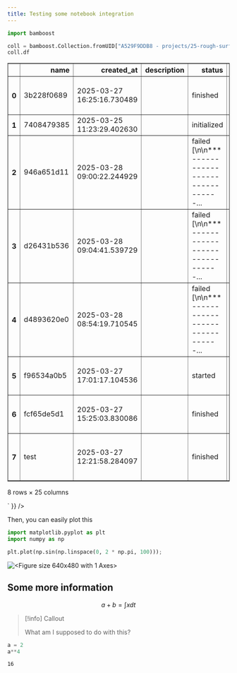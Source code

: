 ```yaml
---
title: Testing some notebook integration
---
```


```python 
import bamboost

coll = bamboost.Collection.fromUID["A529F9DDB8 - projects/25-rough-surface/data"]
coll.df
```

<div className="nboutput">
<div className="nboutput-html" dangerouslySetInnerHTML={{ __html: `<div>
<style scoped>
    .dataframe tbody tr th:only-of-type {
        vertical-align: middle;
    }

    .dataframe tbody tr th {
        vertical-align: top;
    }

    .dataframe thead th {
        text-align: right;
    }
</style>
<table border="1" class="dataframe">
  <thead>
    <tr style="text-align: right;">
      <th></th>
      <th>name</th>
      <th>created_at</th>
      <th>description</th>
      <th>status</th>
      <th>submitted</th>
      <th>E</th>
      <th>T</th>
      <th>bottom_curve</th>
      <th>dt</th>
      <th>eps</th>
      <th>...</th>
      <th>nu</th>
      <th>quadrature_degree</th>
      <th>residual_factor</th>
      <th>rho</th>
      <th>rho_inf</th>
      <th>rigid_v</th>
      <th>time_step_factor</th>
      <th>top_curve</th>
      <th>used_dt</th>
      <th>write_every</th>
    </tr>
  </thead>
  <tbody>
    <tr>
      <th>0</th>
      <td>3b228f0689</td>
      <td>2025-03-27 16:25:16.730489</td>
      <td></td>
      <td>finished</td>
      <td>True</td>
      <td>40.0</td>
      <td>1.0</td>
      <td>{'amp': 0.1, 'end': 2.6, 'frequency': 1, 'star...</td>
      <td>1.0</td>
      <td>0.05</td>
      <td>...</td>
      <td>0.3</td>
      <td>4.0</td>
      <td>0.001</td>
      <td>0.2</td>
      <td>0.98</td>
      <td>[1.0, 0.0]</td>
      <td>5.0</td>
      <td>{'amp': 0.1, 'end': 3.2, 'frequency': 2, 'star...</td>
      <td>0.004775</td>
      <td>5.0</td>
    </tr>
    <tr>
      <th>1</th>
      <td>7408479385</td>
      <td>2025-03-25 11:23:29.402630</td>
      <td></td>
      <td>initialized</td>
      <td>False</td>
      <td>NaN</td>
      <td>NaN</td>
      <td>NaN</td>
      <td>NaN</td>
      <td>NaN</td>
      <td>...</td>
      <td>NaN</td>
      <td>NaN</td>
      <td>NaN</td>
      <td>NaN</td>
      <td>NaN</td>
      <td>NaN</td>
      <td>NaN</td>
      <td>NaN</td>
      <td>NaN</td>
      <td>NaN</td>
    </tr>
    <tr>
      <th>2</th>
      <td>946a651d11</td>
      <td>2025-03-28 09:00:22.244929</td>
      <td></td>
      <td>failed [\n\n*** ------------------------------...</td>
      <td>True</td>
      <td>40.0</td>
      <td>1.0</td>
      <td>{'amp': 0.25, 'end': 2.6, 'frequency': 1, 'sta...</td>
      <td>1.0</td>
      <td>0.05</td>
      <td>...</td>
      <td>0.3</td>
      <td>4.0</td>
      <td>0.001</td>
      <td>0.2</td>
      <td>0.98</td>
      <td>[1.75, 0.0]</td>
      <td>10.0</td>
      <td>{'amp': 0.5, 'end': 3.2, 'frequency': 2, 'star...</td>
      <td>0.009550</td>
      <td>5.0</td>
    </tr>
    <tr>
      <th>3</th>
      <td>d26431b536</td>
      <td>2025-03-28 09:04:41.539729</td>
      <td></td>
      <td>failed [\n\n*** ------------------------------...</td>
      <td>True</td>
      <td>40.0</td>
      <td>1.0</td>
      <td>{'amp': 0.125, 'end': 2.6, 'frequency': 1, 'st...</td>
      <td>1.0</td>
      <td>0.05</td>
      <td>...</td>
      <td>0.3</td>
      <td>4.0</td>
      <td>0.001</td>
      <td>0.2</td>
      <td>0.98</td>
      <td>[1.75, 0.0]</td>
      <td>10.0</td>
      <td>{'amp': 0.5, 'end': 3.2, 'frequency': 2, 'star...</td>
      <td>0.009550</td>
      <td>5.0</td>
    </tr>
    <tr>
      <th>4</th>
      <td>d4893620e0</td>
      <td>2025-03-28 08:54:19.710545</td>
      <td></td>
      <td>failed [\n\n*** ------------------------------...</td>
      <td>True</td>
      <td>40.0</td>
      <td>1.0</td>
      <td>{'amp': 0.25, 'end': 2.6, 'frequency': 1, 'sta...</td>
      <td>1.0</td>
      <td>0.05</td>
      <td>...</td>
      <td>0.3</td>
      <td>4.0</td>
      <td>0.001</td>
      <td>0.2</td>
      <td>0.98</td>
      <td>[1.75, 0.0]</td>
      <td>10.0</td>
      <td>{'amp': 0.5, 'end': 3.2, 'frequency': 2, 'star...</td>
      <td>0.009550</td>
      <td>5.0</td>
    </tr>
    <tr>
      <th>5</th>
      <td>f96534a0b5</td>
      <td>2025-03-27 17:01:17.104536</td>
      <td></td>
      <td>started</td>
      <td>False</td>
      <td>40.0</td>
      <td>1.0</td>
      <td>{'amp': 0.1, 'end': 2.6, 'frequency': 1, 'star...</td>
      <td>1.0</td>
      <td>0.05</td>
      <td>...</td>
      <td>0.3</td>
      <td>4.0</td>
      <td>0.001</td>
      <td>0.2</td>
      <td>0.98</td>
      <td>[1.75, 0.0]</td>
      <td>5.0</td>
      <td>{'amp': 0.1, 'end': 3.2, 'frequency': 2, 'star...</td>
      <td>0.004775</td>
      <td>5.0</td>
    </tr>
    <tr>
      <th>6</th>
      <td>fcf65de5d1</td>
      <td>2025-03-27 15:25:03.830086</td>
      <td></td>
      <td>finished</td>
      <td>True</td>
      <td>40.0</td>
      <td>1.0</td>
      <td>{'amp': 0.1, 'end': 2.6, 'frequency': 1, 'star...</td>
      <td>1.0</td>
      <td>0.05</td>
      <td>...</td>
      <td>0.3</td>
      <td>4.0</td>
      <td>0.001</td>
      <td>0.2</td>
      <td>0.98</td>
      <td>[1.0, 0.0]</td>
      <td>5.0</td>
      <td>{'amp': 0.1, 'end': 3.2, 'frequency': 2, 'star...</td>
      <td>0.004775</td>
      <td>5.0</td>
    </tr>
    <tr>
      <th>7</th>
      <td>test</td>
      <td>2025-03-27 12:21:58.284097</td>
      <td></td>
      <td>finished</td>
      <td>True</td>
      <td>40.0</td>
      <td>1.0</td>
      <td>{'amp': 0.05, 'end': 2.6666666666666665, 'freq...</td>
      <td>1.0</td>
      <td>0.05</td>
      <td>...</td>
      <td>0.3</td>
      <td>4.0</td>
      <td>0.001</td>
      <td>0.2</td>
      <td>0.98</td>
      <td>[1.0, 0.0]</td>
      <td>5.0</td>
      <td>{'amp': 0.05, 'end': 3.0, 'frequency': 3, 'sta...</td>
      <td>0.004775</td>
      <td>5.0</td>
    </tr>
  </tbody>
</table>
<p>8 rows × 25 columns</p>
</div>` }} />
</div>

Then, you can easily plot this


```python 
import matplotlib.pyplot as plt
import numpy as np

plt.plot(np.sin(np.linspace(0, 2 * np.pi, 100)));
```

<div className="nboutput">

![&lt;Figure size 640x480 with 1 Axes&gt;](content/docs/.nbfigures/9852213d851d1660e736b2fd7e62c2e46a85e0bc.png)

</div>

## Some more information

$$a + b = \int x dt$$

> [!info]
> Callout
>
> What am I supposed to do with this?


```python title="Some dummy python code with title"
a = 2
a**4
```

<div className="nboutput">

```
16
```
</div>